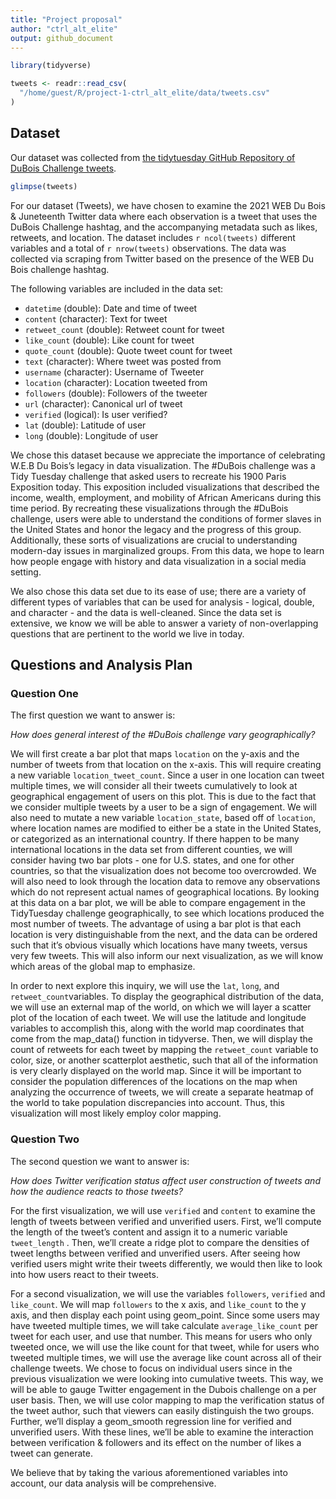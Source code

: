 ```yaml
---
title: "Project proposal"
author: "ctrl_alt_elite"
output: github_document
---
```


```r
library(tidyverse)
```

```r
tweets <- readr::read_csv(
  "/home/guest/R/project-1-ctrl_alt_elite/data/tweets.csv"
)
```

## Dataset

Our dataset was collected from [the tidytuesday GitHub Repository of 
DuBois Challenge tweets](https://github.com/rfordatascience/tidytuesday/blob/master/data/2021/2021-06-15/readme.md).

```r
glimpse(tweets)
```

For our dataset (Tweets), we have chosen to examine the 2021 WEB Du Bois & 
Juneteenth Twitter data where each observation is a tweet that uses the 
DuBois Challenge hashtag, and the accompanying metadata such as likes, retweets, 
and location. The dataset includes `r ncol(tweets)` different variables and a 
total of `r nrow(tweets)` observations. The data was collected via scraping from 
Twitter based on the presence of the WEB Du Bois challenge hashtag. 

The following variables are included in the data set:

- `datetime` (double): Date and time of tweet
- `content`	(character): Text for tweet
- `retweet_count` (double): Retweet count for tweet
- `like_count` (double): Like count for tweet
- `quote_count`	(double): Quote tweet count for tweet
- `text` (character): Where tweet was posted from
- `username` (character): Username of Tweeter
- `location` (character): Location tweeted from
- `followers` (double): Followers of the tweeter
- `url` (character): Canonical url of tweet
- `verified` (logical): Is user verified?
- `lat` (double): Latitude of user
- `long` (double): Longitude of user

We chose this dataset because we appreciate the importance of celebrating W.E.B 
Du Bois’s legacy in data visualization. The #DuBois challenge was a Tidy Tuesday 
challenge that asked users to recreate his 1900 Paris Exposition today. This 
exposition included visualizations that described the income, wealth, 
employment, 
and mobility of African Americans during this time period. By recreating these 
visualizations through the #DuBois challenge, users were able to understand the 
conditions of former slaves in the United States and honor the legacy and the 
progress of this group. Additionally, these sorts of visualizations are crucial 
to understanding modern-day issues in marginalized groups. From this data, we 
hope to learn how people engage with history and data visualization in a social 
media setting. 

We also chose this data set due to its ease of use; there are a 
variety of different types of variables that can be used for analysis - logical, 
double, and character - and the data is well-cleaned. Since the data set is 
extensive, we know we will be able to answer a variety of non-overlapping 
questions that are pertinent to the world we live in today.

## Questions and Analysis Plan

### Question One

The first question we want to answer is: 

*How does general interest of the #DuBois challenge vary geographically?* 

We will first create a bar plot that maps `location` on the y-axis and the 
number of tweets from that location on the x-axis. This will require creating a 
new variable `location_tweet_count`. Since a user in one location can tweet 
multiple times, we will consider all their tweets cumulatively to look at 
geographical engagement of users on this plot. This is due to the fact that we 
consider multiple tweets by a user to be a sign of engagement. We will also need
to mutate a new variable `location_state`, based off of `location`, where 
location names are modified to 
either be a state in the United States, or categorized as an international 
country. If there happen to be many international locations in the data set 
from different counties, we will consider having two bar plots - one for U.S. 
states, and one for other countries, so that the visualization does not become 
too overcrowded. We will also need to look through the location data to remove 
any observations which do not represent actual names of geographical locations. 
By looking at this data on a bar plot, we will be able to compare engagement 
in the TidyTuesday challenge geographically, to see which locations produced 
the most number of tweets. The advantage of using a bar plot is that each 
location is very distinguishable from the next, and the data can be ordered such 
that it's obvious visually which locations have many tweets, versus very few 
tweets. This will also inform our next visualization, as we will know which 
areas of the global map to emphasize.

In order to next explore this inquiry, we will use the `lat`, `long`, and 
`retweet_count `variables. To display the geographical distribution of the data, 
we will use an external map of the world, on which we will layer a scatter plot 
of the location of each tweet. We will use the latitude and longitude variables 
to accomplish this, along with the world map coordinates that come from the 
map_data() function in tidyverse. Then, we will display the count of retweets 
for each tweet by mapping the `retweet_count` variable to color, size, or 
another scatterplot aesthetic, such that all of the information is very clearly 
displayed on the world map. Since it will be important to consider the 
population differences of the locations on the map when analyzing the occurrence 
of tweets, we will create a separate heatmap of the world to take population 
discrepancies into account. Thus, this visualization will most likely employ 
color mapping. 

### Question Two

The second question we want to answer is: 

*How does Twitter verification status affect user construction of tweets and how 
the audience reacts to those tweets?*

For the first visualization, we will use `verified` and `content` to examine the 
length of tweets between verified and unverified users. First, we'll compute the 
length of the tweet's content and assign it to a numeric variable `tweet_length`
. Then, we'll create a ridge plot to compare the densities of tweet lengths 
between verified and unverified users. After seeing how verified users might 
write their tweets differently, we would then like to look into how users react 
to their tweets. 

For a second visualization, we will use the variables `followers`, `verified` 
and `like_count`. We will map `followers` to the x axis, and `like_count` to the
y axis, and then display each point using geom_point. Since some users may have 
tweeted multiple times, we will take calculate `average_like_count` per tweet 
for each user, and use that number. This means for users who only tweeted once, 
we will use the like count for that tweet, while for users who tweeted multiple 
times, we will use the average like count across all of their challenge tweets. 
We chose to focus on individual users since in the previous visualization we
were looking into cumulative tweets. This way, we will be able to gauge
Twitter engagement in the Dubois challenge on a per user basis.
Then, we will use color mapping to map the verification status of the tweet 
author, such that viewers can easily distinguish the two groups. Further, 
we'll display a geom_smooth regression line for verified and unverified users. 
With these lines, we'll be able to examine the interaction between verification 
& followers and its effect on the number of likes a tweet can generate.

We believe that by taking the various aforementioned variables into account, our
data analysis will be comprehensive.




